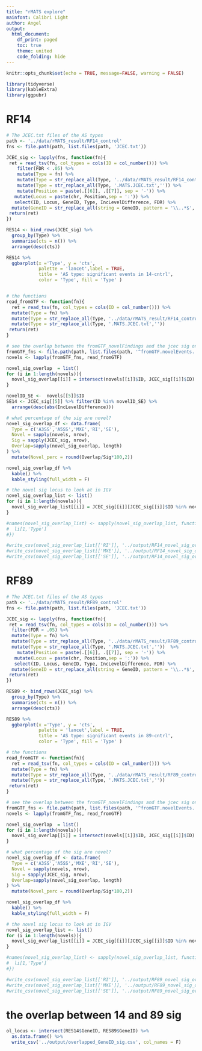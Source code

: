 ```yaml
---
title: "rMATS explore"
mainfont: Calibri Light 
author: Angel
output:
  html_document:
    df_print: paged
    toc: true
    theme: united
    code_folding: hide
---
```


```r
knitr::opts_chunk$set(echo = TRUE, message=FALSE, warning = FALSE)
```

```r
library(tidyverse)
library(kableExtra)
library(ggpubr)
```

# RF14

```r
# The JCEC.txt files of the AS types
path <- '../data/rMATS_result/RF14_control'
fns <- file.path(path, list.files(path, 'JCEC.txt'))

JCEC_sig <- lapply(fns, function(fn){
 ret = read_tsv(fn, col_types = cols(ID = col_number())) %>%
    filter(FDR < .05) %>%
    mutate(Type = fn) %>%
    mutate(Type = str_replace_all(Type, '../data/rMATS_result/RF14_control/','')) %>%
    mutate(Type = str_replace_all(Type, '.MATS.JCEC.txt','')) %>%
    mutate(Position = paste(.[[6]], .[[7]], sep = '-')) %>%
   mutate(Locus = paste(chr, Position,sep = ':')) %>%
   select(ID, Locus, GeneID, Type, IncLevelDifference, FDR) %>%
  mutate(GeneID = str_replace_all(string = GeneID, pattern = '\\..*$', replacement = '')) 
 return(ret)
})

RES14 <- bind_rows(JCEC_sig) %>%
  group_by(Type) %>%
  summarise(cts = n()) %>%
  arrange(desc(cts)) 

RES14 %>%
  ggbarplot(x ='Type', y = 'cts', 
            palette = 'lancet',label = TRUE,
            title = 'AS type: significant events in 14-cntrl',
            color = 'Type', fill = 'Type' )



```


```r
# the functions
read_fromGTF <- function(fn){
  ret = read_tsv(fn, col_types = cols(ID = col_number())) %>%
  mutate(Type = fn) %>%
  mutate(Type = str_replace_all(Type, '../data/rMATS_result/RF14_control/','')) %>%
  mutate(Type = str_replace_all(Type, '.MATS.JCEC.txt','')) 
 return(ret)
}
```


```r
# see the overlap between the fromGTF_novelFindings and the jcec sig ones
fromGTF_fns <- file.path(path, list.files(path, '^fromGTF.novelEvents.'))
novels <- lapply(fromGTF_fns, read_fromGTF)

novel_sig_overlap  = list()
for (i in 1:length(novels)){
  novel_sig_overlap[[i]] = intersect(novels[[i]]$ID, JCEC_sig[[i]]$ID)
}

novelID_SE <-  novels[[5]]$ID
SE14 <- JCEC_sig[[5]] %>% filter(ID %in% novelID_SE) %>%
  arrange(desc(abs(IncLevelDifference)))

# what percentage of the sig are novel?
novel_sig_overlap_df <- data.frame(
  Type = c('A3SS','A5SS','MXE','RI','SE'),
  Novel = sapply(novels, nrow),
  Sig = sapply(JCEC_sig, nrow),
  Overlap=sapply(novel_sig_overlap, length)
) %>%
  mutate(Novel_perc = round(Overlap/Sig*100,2))

novel_sig_overlap_df %>% 
  kable() %>%
  kable_styling(full_width = F)

# the novel sig locus to look at in IGV
novel_sig_overlap_list <- list()
for (i in 1:length(novels)){
  novel_sig_overlap_list[[i]] = JCEC_sig[[i]][JCEC_sig[[i]]$ID %in% novel_sig_overlap[[i]]$ID,]
}

#names(novel_sig_overlap_list) <- sapply(novel_sig_overlap_list, function(li){
#  li[1,'Type']
#})

#write_csv(novel_sig_overlap_list[['RI']], '../output/RF14_novel_sig_overlap_RI.csv')
#write_csv(novel_sig_overlap_list[['MXE']], '../output/RF14_novel_sig_overlap_MXE.csv')
#write_csv(novel_sig_overlap_list[['SE']], '../output/RF14_novel_sig_overlap_SE.csv')

```

# RF89

```r
# The JCEC.txt files of the AS types
path <- '../data/rMATS_result/RF89_control'
fns <- file.path(path, list.files(path, 'JCEC.txt'))

JCEC_sig <- lapply(fns, function(fn){
 ret = read_tsv(fn, col_types = cols(ID = col_number())) %>%
  filter(FDR < .05) %>%
  mutate(Type = fn) %>%
  mutate(Type = str_replace_all(Type, '../data/rMATS_result/RF89_control/','')) %>%
  mutate(Type = str_replace_all(Type, '.MATS.JCEC.txt',''))  %>%
    mutate(Position = paste(.[[6]], .[[7]], sep = '-')) %>%
   mutate(Locus = paste(chr, Position,sep = ':')) %>%
   select(ID, Locus, GeneID, Type, IncLevelDifference, FDR) %>%
  mutate(GeneID = str_replace_all(string = GeneID, pattern = '\\..*$', replacement = '')) 
 return(ret)
})

RES89 <- bind_rows(JCEC_sig) %>%
  group_by(Type) %>%
  summarise(cts = n()) %>%
  arrange(desc(cts)) 

RES89 %>%
  ggbarplot(x ='Type', y = 'cts', 
            palette = 'lancet',label = TRUE,
            title = 'AS type: significant events in 89-cntrl',
            color = 'Type', fill = 'Type' )
```


```r
# the functions
read_fromGTF <- function(fn){
  ret = read_tsv(fn, col_types = cols(ID = col_number())) %>%
  mutate(Type = fn) %>%
  mutate(Type = str_replace_all(Type, '../data/rMATS_result/RF89_control/','')) %>%
  mutate(Type = str_replace_all(Type, '.MATS.JCEC.txt','')) 
 return(ret)
}
```


```r
# see the overlap between the fromGTF_novelFindings and the jcec sig ones
fromGTF_fns <- file.path(path, list.files(path, '^fromGTF.novelEvents.'))
novels <- lapply(fromGTF_fns, read_fromGTF)

novel_sig_overlap  = list()
for (i in 1:length(novels)){
  novel_sig_overlap[[i]] = intersect(novels[[i]]$ID, JCEC_sig[[i]]$ID)
}

# what percentage of the sig are novel?
novel_sig_overlap_df <- data.frame(
  Type = c('A3SS','A5SS','MXE','RI','SE'),
  Novel = sapply(novels, nrow),
  Sig = sapply(JCEC_sig, nrow),
  Overlap=sapply(novel_sig_overlap, length)
) %>%
  mutate(Novel_perc = round(Overlap/Sig*100,2))

novel_sig_overlap_df %>% 
  kable() %>%
  kable_styling(full_width = F)

# the novel sig locus to look at in IGV
novel_sig_overlap_list <- list()
for (i in 1:length(novels)){
  novel_sig_overlap_list[[i]] = JCEC_sig[[i]][JCEC_sig[[i]]$ID %in% novel_sig_overlap[[i]]$ID,]
}

#names(novel_sig_overlap_list) <- sapply(novel_sig_overlap_list, function(li){
#  li[1,'Type']
#})

#write_csv(novel_sig_overlap_list[['RI']], '../output/RF89_novel_sig_overlap_RI.csv')
#write_csv(novel_sig_overlap_list[['MXE']], '../output/RF89_novel_sig_overlap_MXE.csv')
#write_csv(novel_sig_overlap_list[['SE']], '../output/RF89_novel_sig_overlap_SE.csv')

```

# the overlap between 14 and 89 sig

```r
ol_locus <- intersect(RES14$GeneID, RES89$GeneID) %>%
  as.data.frame() %>%
  write_csv('../output/overlapped_GeneID_sig.csv', col_names = F)
```

